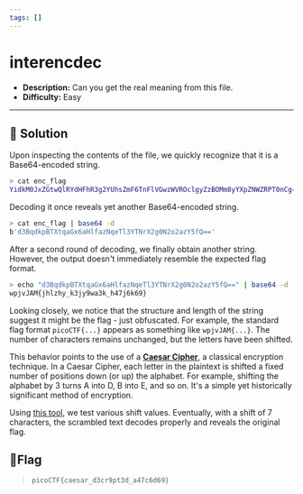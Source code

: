 ---
tags: []
---
# interencdec

- **Description:** Can you get the real meaning from this file.
- **Difficulty:** Easy

---

## 🔎 Solution
Upon inspecting the contents of the file, we quickly recognize that it is a Base64-encoded string.
```bash
> cat enc_flag                        
YidkM0JxZGtwQlRYdHFhR3g2YUhsZmF6TnFlVGwzWVROclgyZzBOMm8yYXpZNWZRPT0nCg==
```
Decoding it once reveals yet another Base64-encoded string. 
```bash
> cat enc_flag | base64 -d            
b'd3BqdkpBTXtqaGx6aHlfazNqeTl3YTNrX2g0N2o2azY5fQ=='
```
After a second round of decoding, we finally obtain another string.
However, the output doesn't immediately resemble the expected flag format.
```bash
> echo "d3BqdkpBTXtqaGx6aHlfazNqeTl3YTNrX2g0N2o2azY5fQ==" | base64 -d
wpjvJAM{jhlzhy_k3jy9wa3k_h47j6k69}
```

Looking closely, we notice that the structure and length of the string suggest it might be the flag - just obfuscated. 
For example, the standard flag format `picoCTF{...}` appears as something like `wpjvJAM{...}`. 
The number of characters remains unchanged, but the letters have been shifted.  

This behavior points to the use of a **[Caesar Cipher](https://en.wikipedia.org/wiki/Caesar_cipher)**, a classical encryption technique. 
In a Caesar Cipher, each letter in the plaintext is shifted a fixed number of positions down (or up) the alphabet. 
For example, shifting the alphabet by 3 turns A into D, B into E, and so on. 
It's a simple yet historically significant method of encryption.  

Using [this tool](https://www.dcode.fr/caesar-cipher), we test various shift values. 
Eventually, with a shift of 7 characters, the scrambled text decodes properly and reveals the original flag.

## 🚩Flag
> `picoCTF{caesar_d3cr9pt3d_a47c6d69}`

                                                                                                                                   

                                                                                                                                   
 